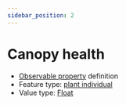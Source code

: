 ```yaml
---
sidebar_position: 2
---
```



# Canopy health

- [Observable property](/viewers/dawe-vocabs?uri=https://linked.data.gov.au/def/nrm/d0a31d21-b475-490e-a8d6-fbe374fc7391) definition
- Feature type: [plant individual](http://linked.data.gov.au/def/tern-cv/60d7edf8-98c6-43e9-841c-e176c334d270)
- Value type: [Float](https://w3id.org/tern/ontologies/tern/Float)

<Example
  protocolModule="condition"
  observableProperty="https://linked.data.gov.au/def/nrm/d0a31d21-b475-490e-a8d6-fbe374fc7391"
/>
